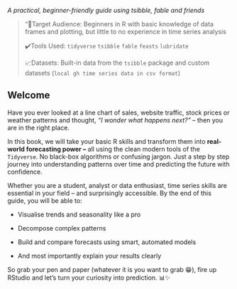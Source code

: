 *A practical, beginner-friendly guide using tsibble, fable and friends*

> "📌Target Audience: Beginners in R with basic knowledge of data frames and plotting, but little to no experience in time series analysis
>
> ✔️Tools Used: `tidyverse` `tsibble` `fable` `feasts` `lubridate`
>
> 📈Datasets: Built-in data from the `tsibble` package and custom datasets (`local gh time series data in csv format`)

## Welcome {.unnumbered}

Have you ever looked at a line chart of sales, website traffic, stock prices or weather patterns and thought, *"I wonder what happens next?"* – then you are in the right place.

In this book, we will take your basic R skills and transform them into **real-world forecasting power –** all using the clean modern tools of the `Tidyverse`. No black-box algorithms or confusing jargon. Just a step by step journey into understanding patterns over time and predicting the future with confidence.

Whether you are a student, analyst or data enthusiast, time series skills are essential in your field – and surprisingly accessible. By the end of this guide, you will be able to:

-   Visualise trends and seasonality like a pro

-   Decompose complex patterns

-   Build and compare forecasts using smart, automated models

-   And most importantly explain your results clearly

So grab your pen and paper (whatever it is you want to grab 😁), fire up RStudio and let's turn your curiosity into prediction. 📊✨
